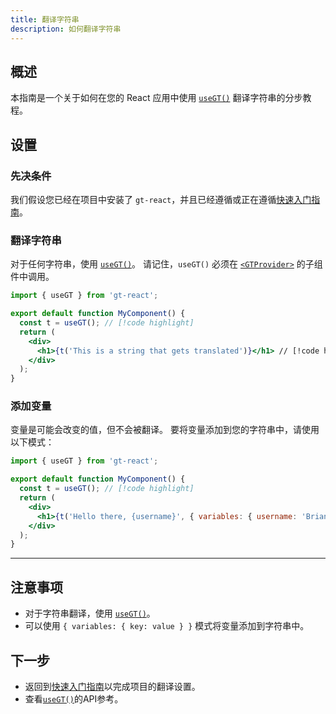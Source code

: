 ```yaml
---
title: 翻译字符串
description: 如何翻译字符串
---
```


## 概述

本指南是一个关于如何在您的 React 应用中使用 [`useGT()`](/docs/react/api/strings/useGT) 翻译字符串的分步教程。


## 设置

### 先决条件

我们假设您已经在项目中安装了 `gt-react`，并且已经遵循或正在遵循[快速入门指南](/docs/react/tutorials/quickstart)。

### 翻译字符串
对于任何字符串，使用 [`useGT()`](/docs/react/api/strings/useGT)。
请记住，`useGT()` 必须在 [`<GTProvider>`](/docs/react/api/components/gtprovider) 的子组件中调用。

```jsx title="src/components/MyComponent.jsx" copy
import { useGT } from 'gt-react';

export default function MyComponent() {
  const t = useGT(); // [!code highlight]
  return (
    <div>
      <h1>{t('This is a string that gets translated')}</h1> // [!code highlight]
    </div>
  );
}
```

### 添加变量
变量是可能会改变的值，但不会被翻译。
要将变量添加到您的字符串中，请使用以下模式：

```jsx title="MyComponent.jsx" copy
import { useGT } from 'gt-react';

export default function MyComponent() {
  const t = useGT(); // [!code highlight]
  return (
    <div>
      <h1>{t('Hello there, {username}', { variables: { username: 'Brian123' }})}</h1> // [!code highlight]
    </div>
  );
}
```

---

## 注意事项
 * 对于字符串翻译，使用 [`useGT()`](/docs/react/api/strings/useGT)。
 * 可以使用 `{ variables: { key: value } }` 模式将变量添加到字符串中。

## 下一步
 * 返回到[快速入门指南](/docs/react/tutorials/quickstart)以完成项目的翻译设置。
 * 查看[`useGT()`](/docs/next/react/strings/useGT)的API参考。